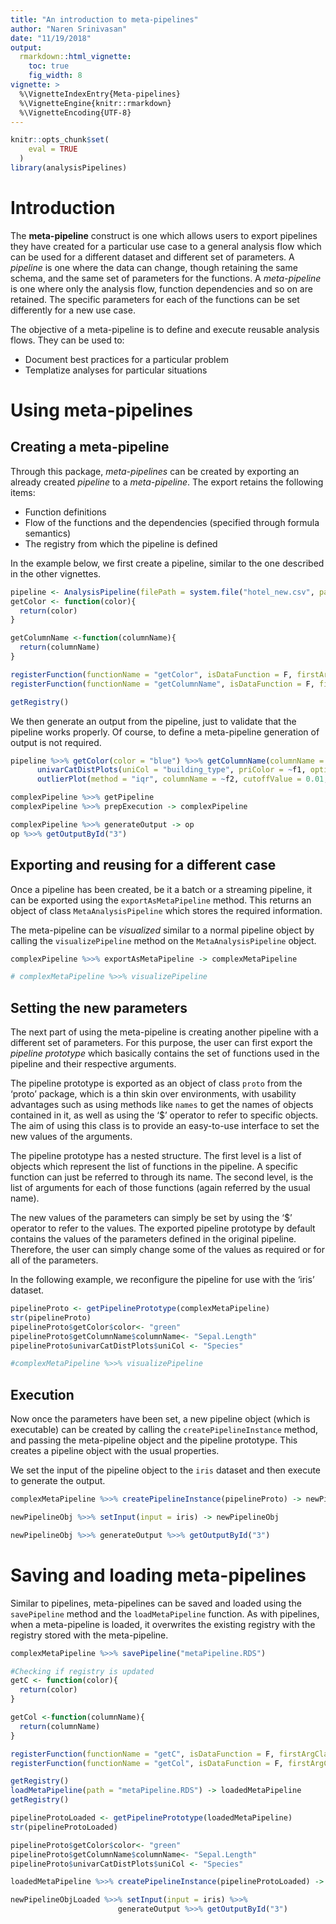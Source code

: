 ```yaml
---
title: "An introduction to meta-pipelines"
author: "Naren Srinivasan"
date: "11/19/2018"
output: 
  rmarkdown::html_vignette:
    toc: true
    fig_width: 8
vignette: >
  %\VignetteIndexEntry{Meta-pipelines}
  %\VignetteEngine{knitr::rmarkdown}
  %\VignetteEncoding{UTF-8}
---
```


```r
knitr::opts_chunk$set(
    eval = TRUE
  )
library(analysisPipelines)
```

# Introduction

The **meta-pipeline** construct is one which allows users to export pipelines they have created for a particular use case to a general analysis flow which can be used for a different dataset and different set of parameters. A *pipeline* is one where the data can change, though retaining the same schema, and the same set of parameters for the functions. A *meta-pipeline* is one where only the analysis flow, function dependencies and so on are retained. The specific parameters for each of the functions can be set differently for a new use case.

The objective of a meta-pipeline is to define and execute reusable analysis flows. They can be used to:

* Document best practices for a particular problem
* Templatize analyses for particular situations

# Using meta-pipelines

## Creating a meta-pipeline

Through this package, *meta-pipelines* can be created by exporting an already created *pipeline* to a *meta-pipeline*. The export retains the following items:

* Function definitions
* Flow of the functions and the dependencies (specified through formula semantics)
* The registry from which the pipeline is defined

In the example below, we first create a pipeline, similar to the one described in the other vignettes.

```r
pipeline <- AnalysisPipeline(filePath = system.file("hotel_new.csv", package = "analysisPipelines"))
getColor <- function(color){
  return(color)
}

getColumnName <-function(columnName){
  return(columnName)
}

registerFunction(functionName = "getColor", isDataFunction = F, firstArgClass = "character")
registerFunction(functionName = "getColumnName", isDataFunction = F, firstArgClass = "character")

getRegistry()
```

We then generate an output from the pipeline, just to validate that the pipeline works properly. Of course, to define a meta-pipeline generation of output is not required.

```r
pipeline %>>% getColor(color = "blue") %>>% getColumnName(columnName = "Occupancy") %>>%
      univarCatDistPlots(uniCol = "building_type", priColor = ~f1, optionalPlots = 0, storeOutput = T) %>>%
      outlierPlot(method = "iqr", columnName = ~f2, cutoffValue = 0.01, priColor = ~f1 , optionalPlots = 0) -> complexPipeline

complexPipeline %>>% getPipeline
complexPipeline %>>% prepExecution -> complexPipeline

complexPipeline %>>% generateOutput -> op
op %>>% getOutputById("3")

```

## Exporting and reusing for a different case

Once a pipeline has been created, be it a batch or a streaming pipeline, it can be exported using the `exportAsMetaPipeline` method. This returns an object of class `MetaAnalysisPipeline` which stores the required information.

The meta-pipeline can be *visualized* similar to a normal pipeline object by calling the `visualizePipeline` method on the `MetaAnalysisPipeline` object.

```r

complexPipeline %>>% exportAsMetaPipeline -> complexMetaPipeline

# complexMetaPipeline %>>% visualizePipeline
```

## Setting the new parameters

The next part of using the meta-pipeline is creating another pipeline with a different set of parameters. For this purpose, the user can first export the *pipeline prototype* which basically contains the set of functions used in the pipeline and their respective arguments.

The pipeline prototype is exported as an object of class `proto` from the 'proto' package, which is a thin skin over environments, with usability advantages such as using methods like `names` to get the names of objects contained in it, as well as using the '$' operator to refer to specific objects. The aim of using this class is to provide an easy-to-use interface to set the new values of the arguments.

The pipeline prototype has a nested structure. The first level is a list of objects which represent the list of functions in the pipeline. A specific function can just be referred to through its name. The second level, is the list of arguments for each of those functions (again referred by the usual name).

The new values of the parameters can simply be set by using the '$' operator to refer to the values. The exported pipeline prototype by default contains the values of the parameters defined in the original pipeline. Therefore, the user can simply change some of the values as required or for all of the parameters.

In the following example, we reconfigure the pipeline for use with the 'iris' dataset.

```r
pipelineProto <- getPipelinePrototype(complexMetaPipeline)
str(pipelineProto)
pipelineProto$getColor$color<- "green"
pipelineProto$getColumnName$columnName<- "Sepal.Length"
pipelineProto$univarCatDistPlots$uniCol <- "Species"

#complexMetaPipeline %>>% visualizePipeline
```

## Execution

Now once the parameters have been set, a new pipeline object (which is executable) can be created by calling the `createPipelineInstance` method, and passing the meta-pipeline object and the pipeline prototype. This creates a pipeline object with the usual properties.

We set the input of the pipeline object to the `iris` dataset and then execute to generate the output.

```r
complexMetaPipeline %>>% createPipelineInstance(pipelineProto) -> newPipelineObj

newPipelineObj %>>% setInput(input = iris) -> newPipelineObj

newPipelineObj %>>% generateOutput %>>% getOutputById("3")
```


# Saving and loading meta-pipelines

Similar to pipelines, meta-pipelines can be saved and loaded using the `savePipeline` method and the `loadMetaPipeline` function. As with pipelines, when a meta-pipeline is loaded, it overwrites the existing registry with the registry stored with the meta-pipeline. 

```r

complexMetaPipeline %>>% savePipeline("metaPipeline.RDS")

#Checking if registry is updated
getC <- function(color){
  return(color)
}

getCol <-function(columnName){
  return(columnName)
}

registerFunction(functionName = "getC", isDataFunction = F, firstArgClass = "character")
registerFunction(functionName = "getCol", isDataFunction = F, firstArgClass = "character")

getRegistry()
loadMetaPipeline(path = "metaPipeline.RDS") -> loadedMetaPipeline
getRegistry()

pipelineProtoLoaded <- getPipelinePrototype(loadedMetaPipeline)
str(pipelineProtoLoaded)

pipelineProto$getColor$color<- "green"
pipelineProto$getColumnName$columnName<- "Sepal.Length"
pipelineProto$univarCatDistPlots$uniCol <- "Species"

loadedMetaPipeline %>>% createPipelineInstance(pipelineProtoLoaded) -> newPipelineObjLoaded

newPipelineObjLoaded %>>% setInput(input = iris) %>>%
                        generateOutput %>>% getOutputById("3")
```

